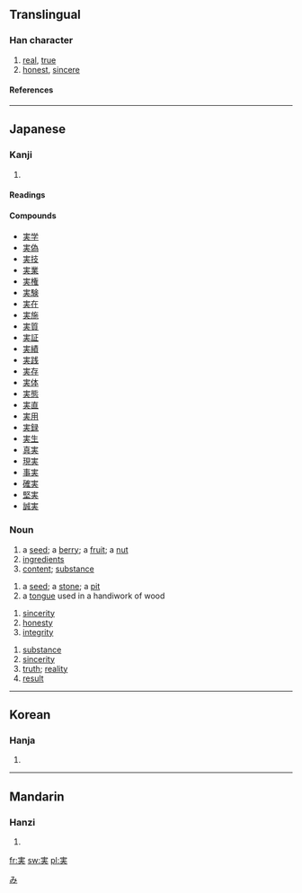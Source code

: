 {{see|實}}
==Translingual==

===Han character===
{{Han char|rn=40|rad=宀|as=05|sn=8|four=|canj=十手大 (JQK)}}

# [[real]], [[true]]
# [[honest]], [[sincere]]

====References====
{{Han ref|kx=0284.081|dkj=07124|dj=0561.100|hdz=20917.091|uh=5B9F|ud=23455}}

----

==Japanese==

===Kanji===
{{ja-kanji|grade=3|rs=宀05}}

# {{defn|Japanese}}

====Readings====
{{ja-readings|on=[[じつ]] (jitsu), [[しつ]] (shitsu)|kun=[[み]] (mi), [[みのる]] (minoru), [[みちる]] (michiru)}}

====Compounds====
* [[実学]]
* [[実偽]]
* [[実技]]
* [[実業]]
* [[実権]]
* [[実験]]
* [[実在]]
* [[実施]]
* [[実質]]
* [[実証]]
* [[実績]]
* [[実践]]
* [[実存]]
* [[実体]]
* [[実態]]
* [[実直]]
* [[実用]]
* [[実録]]
* [[実生]]
* [[真実]]
* [[現実]]
* [[事実]]
* [[確実]]
* [[堅実]]
* [[誠実]]

===Noun===
{{ja-noun|k|hira=み|rom=mi}}

# a [[seed]]; a [[berry]]; a [[fruit]]; a [[nut]]
# [[ingredients]]
# [[content]]; [[substance]]

{{ja-noun|k|hira=さね|rom=sane}}
# a [[seed]]; a [[stone]]; a [[pit]]
# a [[tongue]] used in a handiwork of wood

{{ja-noun|k|hira=まこと|rom=makoto}}
# [[sincerity]]
# [[honesty]]
# [[integrity]]

{{ja-noun|k|hira=じつ|rom=jitsu|hidx=しつ'}}
# [[substance]]
# [[sincerity]]
# [[truth]]; [[reality]]
# [[result]]

[[Category:1000 Japanese basic words|み]]

----

==Korean==

===Hanja===
{{ko-hanja|hangeul=실|rv=sil|mr=sil}}

# {{defn|Korean}}

----

==Mandarin==

===Hanzi===
{{cmn-hanzi|pin=[[shí]] (shi2)|wg=shih<sup>2</sup>}}

# {{defn|Mandarin}}

[[fr:実]]
[[sw:実]]
[[pl:実]]